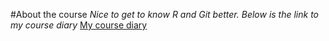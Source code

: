 #About the course
*Nice to get to know R and Git better. Below is the link to my course diary*
[My course diary](https://jonharju.github.io/IODS-project/)